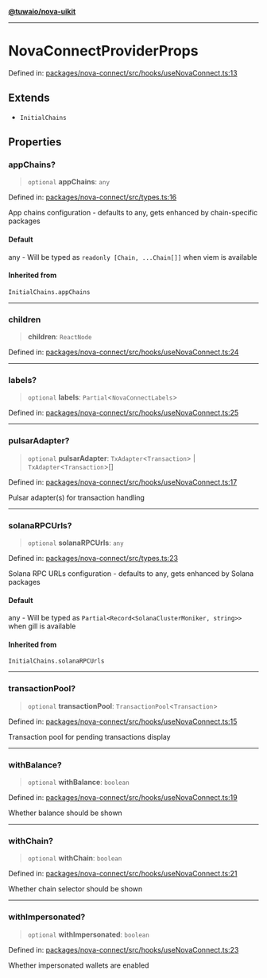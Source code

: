 [**@tuwaio/nova-uikit**](../../../../README.md)

***

# NovaConnectProviderProps

Defined in: [packages/nova-connect/src/hooks/useNovaConnect.ts:13](https://github.com/TuwaIO/nova-uikit/blob/de8bac39e15b4993550215cf3f0a1afe317b2eae/packages/nova-connect/src/hooks/useNovaConnect.ts#L13)

## Extends

- `InitialChains`

## Properties

### appChains?

> `optional` **appChains**: `any`

Defined in: [packages/nova-connect/src/types.ts:16](https://github.com/TuwaIO/nova-uikit/blob/de8bac39e15b4993550215cf3f0a1afe317b2eae/packages/nova-connect/src/types.ts#L16)

App chains configuration - defaults to any, gets enhanced by chain-specific packages

#### Default

any - Will be typed as `readonly [Chain, ...Chain[]]` when viem is available

#### Inherited from

`InitialChains.appChains`

***

### children

> **children**: `ReactNode`

Defined in: [packages/nova-connect/src/hooks/useNovaConnect.ts:24](https://github.com/TuwaIO/nova-uikit/blob/de8bac39e15b4993550215cf3f0a1afe317b2eae/packages/nova-connect/src/hooks/useNovaConnect.ts#L24)

***

### labels?

> `optional` **labels**: `Partial`\<`NovaConnectLabels`\>

Defined in: [packages/nova-connect/src/hooks/useNovaConnect.ts:25](https://github.com/TuwaIO/nova-uikit/blob/de8bac39e15b4993550215cf3f0a1afe317b2eae/packages/nova-connect/src/hooks/useNovaConnect.ts#L25)

***

### pulsarAdapter?

> `optional` **pulsarAdapter**: `TxAdapter`\<`Transaction`\> \| `TxAdapter`\<`Transaction`\>[]

Defined in: [packages/nova-connect/src/hooks/useNovaConnect.ts:17](https://github.com/TuwaIO/nova-uikit/blob/de8bac39e15b4993550215cf3f0a1afe317b2eae/packages/nova-connect/src/hooks/useNovaConnect.ts#L17)

Pulsar adapter(s) for transaction handling

***

### solanaRPCUrls?

> `optional` **solanaRPCUrls**: `any`

Defined in: [packages/nova-connect/src/types.ts:23](https://github.com/TuwaIO/nova-uikit/blob/de8bac39e15b4993550215cf3f0a1afe317b2eae/packages/nova-connect/src/types.ts#L23)

Solana RPC URLs configuration - defaults to any, gets enhanced by Solana packages

#### Default

any - Will be typed as `Partial<Record<SolanaClusterMoniker, string>>` when gill is available

#### Inherited from

`InitialChains.solanaRPCUrls`

***

### transactionPool?

> `optional` **transactionPool**: `TransactionPool`\<`Transaction`\>

Defined in: [packages/nova-connect/src/hooks/useNovaConnect.ts:15](https://github.com/TuwaIO/nova-uikit/blob/de8bac39e15b4993550215cf3f0a1afe317b2eae/packages/nova-connect/src/hooks/useNovaConnect.ts#L15)

Transaction pool for pending transactions display

***

### withBalance?

> `optional` **withBalance**: `boolean`

Defined in: [packages/nova-connect/src/hooks/useNovaConnect.ts:19](https://github.com/TuwaIO/nova-uikit/blob/de8bac39e15b4993550215cf3f0a1afe317b2eae/packages/nova-connect/src/hooks/useNovaConnect.ts#L19)

Whether balance should be shown

***

### withChain?

> `optional` **withChain**: `boolean`

Defined in: [packages/nova-connect/src/hooks/useNovaConnect.ts:21](https://github.com/TuwaIO/nova-uikit/blob/de8bac39e15b4993550215cf3f0a1afe317b2eae/packages/nova-connect/src/hooks/useNovaConnect.ts#L21)

Whether chain selector should be shown

***

### withImpersonated?

> `optional` **withImpersonated**: `boolean`

Defined in: [packages/nova-connect/src/hooks/useNovaConnect.ts:23](https://github.com/TuwaIO/nova-uikit/blob/de8bac39e15b4993550215cf3f0a1afe317b2eae/packages/nova-connect/src/hooks/useNovaConnect.ts#L23)

Whether impersonated wallets are enabled

